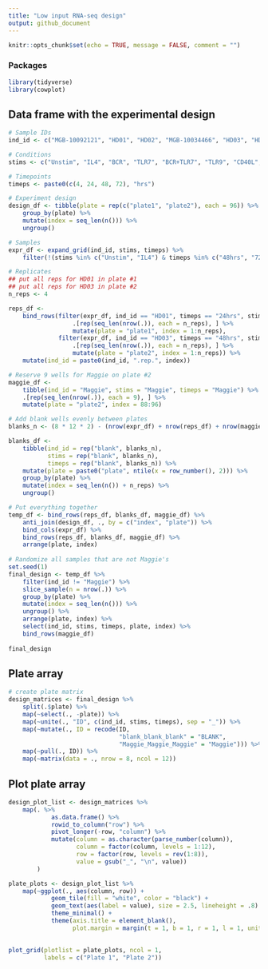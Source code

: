 ```yaml
---
title: "Low input RNA-seq design"
output: github_document
---
```


```r
knitr::opts_chunk$set(echo = TRUE, message = FALSE, comment = "")
```

### Packages

```r
library(tidyverse)
library(cowplot)
```

## Data frame with the experimental design

```r
# Sample IDs
ind_id <- c("MGB-10092121", "HD01", "HD02", "MGB-10034466", "HD03", "HD04")

# Conditions
stims <- c("Unstim", "IL4", "BCR", "TLR7", "BCR+TLR7", "TLR9", "CD40L", "DN2")

# Timepoints
timeps <- paste0(c(4, 24, 48, 72), "hrs")

# Experiment design
design_df <- tibble(plate = rep(c("plate1", "plate2"), each = 96)) %>%
    group_by(plate) %>%
    mutate(index = seq_len(n())) %>%
    ungroup()

# Samples
expr_df <- expand_grid(ind_id, stims, timeps) %>%
    filter(!(stims %in% c("Unstim", "IL4") & timeps %in% c("48hrs", "72hrs")))

# Replicates
## put all reps for HD01 in plate #1
## put all reps for HD03 in plate #2
n_reps <- 4

reps_df <- 
    bind_rows(filter(expr_df, ind_id == "HD01", timeps == "24hrs", stims == "DN2") %>%
                  .[rep(seq_len(nrow(.)), each = n_reps), ] %>%
                  mutate(plate = "plate1", index = 1:n_reps),
              filter(expr_df, ind_id == "HD03", timeps == "48hrs", stims == "DN2") %>%
                  .[rep(seq_len(nrow(.)), each = n_reps), ] %>%
                  mutate(plate = "plate2", index = 1:n_reps)) %>%
    mutate(ind_id = paste0(ind_id, ".rep.", index))

# Reserve 9 wells for Maggie on plate #2
maggie_df <- 
    tibble(ind_id = "Maggie", stims = "Maggie", timeps = "Maggie") %>%
    .[rep(seq_len(nrow(.)), each = 9), ] %>%
    mutate(plate = "plate2", index = 88:96)

# Add blank wells evenly between plates
blanks_n <- (8 * 12 * 2) - (nrow(expr_df) + nrow(reps_df) + nrow(maggie_df))

blanks_df <- 
    tibble(ind_id = rep("blank", blanks_n),
           stims = rep("blank", blanks_n),
           timeps = rep("blank", blanks_n)) %>%
    mutate(plate = paste0("plate", ntile(x = row_number(), 2))) %>%
    group_by(plate) %>%
    mutate(index = seq_len(n()) + n_reps) %>%
    ungroup()

# Put everything together
temp_df <- bind_rows(reps_df, blanks_df, maggie_df) %>%
    anti_join(design_df, ., by = c("index", "plate")) %>%
    bind_cols(expr_df) %>%
    bind_rows(reps_df, blanks_df, maggie_df) %>%
    arrange(plate, index)
    
# Randomize all samples that are not Maggie's
set.seed(1)
final_design <- temp_df %>%
    filter(ind_id != "Maggie") %>%
    slice_sample(n = nrow(.)) %>%
    group_by(plate) %>%
    mutate(index = seq_len(n())) %>%
    ungroup() %>%
    arrange(plate, index) %>%
    select(ind_id, stims, timeps, plate, index) %>%
    bind_rows(maggie_df)
 
final_design
```

## Plate array

```r
# create plate matrix
design_matrices <- final_design %>%
    split(.$plate) %>%
    map(~select(., -plate)) %>%
    map(~unite(., "ID", c(ind_id, stims, timeps), sep = "_")) %>%
    map(~mutate(., ID = recode(ID, 
                               "blank_blank_blank" = "BLANK", 
                               "Maggie_Maggie_Maggie" = "Maggie"))) %>%
    map(~pull(., ID)) %>%
    map(~matrix(data = ., nrow = 8, ncol = 12))
```

## Plot plate array 

```r
design_plot_list <- design_matrices %>%
    map(. %>% 
            as.data.frame() %>% 
            rowid_to_column("row") %>% 
            pivot_longer(-row, "column") %>%
            mutate(column = as.character(parse_number(column)),
                   column = factor(column, levels = 1:12),
                   row = factor(row, levels = rev(1:8)),
                   value = gsub("_", "\n", value))
        )

plate_plots <- design_plot_list %>%
    map(~ggplot(., aes(column, row)) +
            geom_tile(fill = "white", color = "black") +
            geom_text(aes(label = value), size = 2.5, lineheight = .8) +
            theme_minimal() +
            theme(axis.title = element_blank(),
                  plot.margin = margin(t = 1, b = 1, r = 1, l = 1, unit = "cm")))
    

plot_grid(plotlist = plate_plots, ncol = 1, 
          labels = c("Plate 1", "Plate 2"))
```

